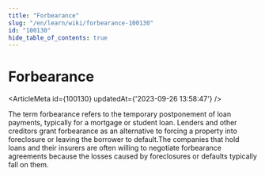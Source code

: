 ```yaml
---
title: "Forbearance"
slug: "/en/learn/wiki/forbearance-100130"
id: "100130"
hide_table_of_contents: true
---
```



# Forbearance

<ArticleMeta id={100130} updatedAt={'2023-09-26 13:58:47'} />
<div className='border-solid border-b border-t-0 my-4 border-[var(--ifm-color-gray-300)]' />

The term forbearance refers to the temporary postponement of loan payments, typically for a mortgage or student loan. Lenders and other creditors grant forbearance as an alternative to forcing a property into foreclosure or leaving the borrower to default.The companies that hold loans and their insurers are often willing to negotiate forbearance agreements because the losses caused by foreclosures or defaults typically fall on them.
